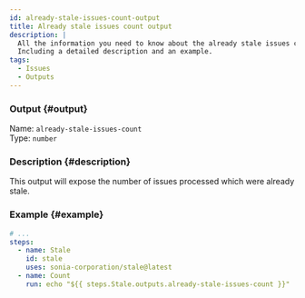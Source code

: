 ```yaml
---
id: already-stale-issues-count-output
title: Already stale issues count output
description: |
  All the information you need to know about the already stale issues count output.
  Including a detailed description and an example.
tags:
  - Issues
  - Outputs
---
```


### Output {#output}

Name: `already-stale-issues-count`  
Type: `number`

### Description {#description}

This output will expose the number of issues processed which were already stale.

### Example {#example}

```yml {6-7}
# ...
steps:
  - name: Stale
    id: stale
    uses: sonia-corporation/stale@latest
  - name: Count
    run: echo "${{ steps.Stale.outputs.already-stale-issues-count }}"
```

